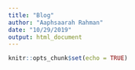 ---
title: "Blog"
author: "Aaphsaarah Rahman"
date: "10/29/2019"
output: html_document
---

```{r setup, include=FALSE}
knitr::opts_chunk$set(echo = TRUE)
```


```{r}
```


```{r}
```


```{r}
```

